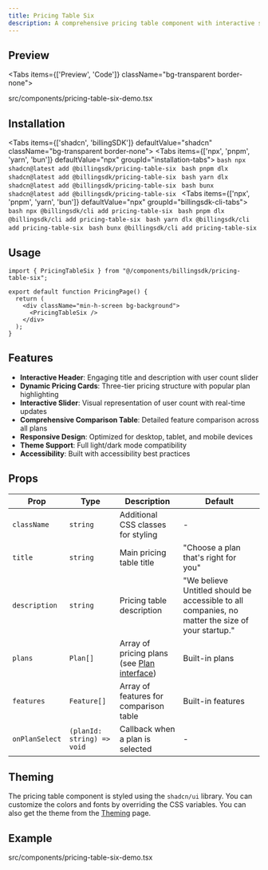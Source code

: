 ```yaml
---
title: Pricing Table Six
description: A comprehensive pricing table component with interactive slider, pricing plans, and detailed comparison table. Perfect for showcasing complex pricing structures with feature comparisons.
---
```


## Preview

<Tabs items={['Preview', 'Code']} className="bg-transparent border-none">
  <Tab value="Preview" className="border-none bg-transparent p-0 mt-3">
    <PreviewComponents registryName="pricing-table-six">
      <PricingTableSixDemo />
    </PreviewComponents>
  </Tab>

  <Tab value="Code" className="mt-3">
    <include cwd lang="tsx" meta='title="src/components/pricing-table-six-demo.tsx"'>src/components/pricing-table-six-demo.tsx</include>
  </Tab>

</Tabs>

## Installation

<Tabs items={['shadcn', 'billingSDK']} defaultValue="shadcn" className="bg-transparent border-none">
  <Tab value="shadcn" className="border-none bg-transparent p-0 mt-3">
    <Tabs items={['npx', 'pnpm', 'yarn', 'bun']} defaultValue="npx" groupId="installation-tabs">
      <Tab value="npx">
        ```bash
        npx shadcn@latest add @billingsdk/pricing-table-six
        ```
      </Tab>
      <Tab value="pnpm">
        ```bash
        pnpm dlx shadcn@latest add @billingsdk/pricing-table-six
        ```
      </Tab>
      <Tab value="yarn">
        ```bash
        yarn dlx shadcn@latest add @billingsdk/pricing-table-six
        ```
      </Tab>
      <Tab value="bun">
        ```bash
        bunx shadcn@latest add @billingsdk/pricing-table-six
        ```
      </Tab>
    </Tabs>
  </Tab>
  <Tab value="billingSDK" className="border-none bg-transparent p-0 mt-3">
    <Tabs items={['npx', 'pnpm', 'yarn', 'bun']} defaultValue="npx" groupId="billingsdk-cli-tabs">
      <Tab value="npx">
        ```bash
        npx @billingsdk/cli add pricing-table-six
        ```
      </Tab>
      <Tab value="pnpm">
        ```bash
        pnpm dlx @billingsdk/cli add pricing-table-six
        ```
      </Tab>
      <Tab value="yarn">
        ```bash
        yarn dlx @billingsdk/cli add pricing-table-six
        ```
      </Tab>
      <Tab value="bun">
        ```bash
        bunx @billingsdk/cli add pricing-table-six
        ```
      </Tab>
    </Tabs>
  </Tab>
</Tabs>

## Usage

```tsx
import { PricingTableSix } from "@/components/billingsdk/pricing-table-six";

export default function PricingPage() {
  return (
    <div className="min-h-screen bg-background">
      <PricingTableSix />
    </div>
  );
}
```

## Features

- **Interactive Header**: Engaging title and description with user count slider
- **Dynamic Pricing Cards**: Three-tier pricing structure with popular plan highlighting
- **Interactive Slider**: Visual representation of user count with real-time updates
- **Comprehensive Comparison Table**: Detailed feature comparison across all plans
- **Responsive Design**: Optimized for desktop, tablet, and mobile devices
- **Theme Support**: Full light/dark mode compatibility
- **Accessibility**: Built with accessibility best practices

## Props

| Prop | Type | Description | Default |
|------|------|-------------|---------|
| `className` | `string` | Additional CSS classes for styling | - |
| `title` | `string` | Main pricing table title | "Choose a plan that's right for you" |
| `description` | `string` | Pricing table description | "We believe Untitled should be accessible to all companies, no matter the size of your startup." |
| `plans` | `Plan[]` | Array of pricing plans (see [Plan interface](/docs/interfaces#plan-interface)) | Built-in plans |
| `features` | `Feature[]` | Array of features for comparison table | Built-in features |
| `onPlanSelect` | `(planId: string) => void` | Callback when a plan is selected | - |

## Theming

The pricing table component is styled using the `shadcn/ui` library. You can customize the colors and fonts by overriding the CSS variables. You can also get the theme from the [Theming](/docs/theming) page.

## Example

<include cwd lang="tsx" meta='title="src/components/pricing-table-six-demo.tsx"'>src/components/pricing-table-six-demo.tsx</include>


